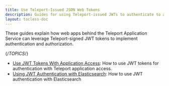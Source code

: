 ```yaml
---
title: Use Teleport-Issued JSON Web Tokens
description: Guides for using Teleport-issued JWTs to authenticate to applications.
layout: tocless-doc
---
```


These guides explain how web apps behind the Teleport Application Service can
leverage Teleport-signed JWT tokens to implement authentication and
authorization.

{/*TOPICS*/}

- [Use JWT Tokens With Application Access](jwt/introduction.mdx): How to use JWT tokens for authentication with Teleport application access.
- [Using JWT Authentication with Elasticsearch](jwt/elasticsearch.mdx): How to use JWT authentication with Elasticsearch
